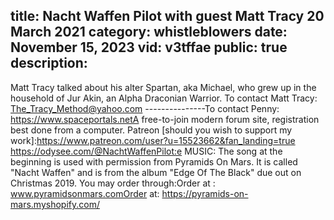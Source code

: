 title: Nacht Waffen Pilot with guest Matt Tracy 20 March 2021
category: whistleblowers
date: November 15, 2023
vid: v3tffae
public: true
description:
---
Matt Tracy talked about his alter Spartan, aka Michael, who grew up in the household of Jur Akin, an Alpha Draconian Warrior.
To contact Matt Tracy:
The_Tracy_Method@yahoo.com
---------------To contact Penny:
https://www.spaceportals.net​​A free-to-join modern forum site, registration best done from a computer.
Patreon [should you wish to support my work]:https://www.patreon.com/user?u=15523662&fan_landing=true
https://odysee.com/@NachtWaffenPilot:e
MUSIC:
The song at the beginning is used with permission from Pyramids On Mars.
It is called "Nacht Waffen" and is from the album "Edge Of The Black" due out on Christmas 2019.
You may order through:Order at : www.pyramidsonmars.comOrder at: https://pyramids-on-mars.myshopify.com/
